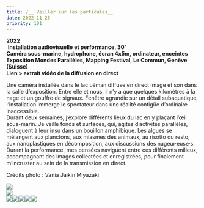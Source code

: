 ```yaml
---
title: /__ Veiller sur les particules__
date: 2022-11-25
priority: 101
---
```

**2022**\
 **Installation audiovisuelle et performance, 30’** \
**Caméra sous-marine, hydrophone, écran 4x5m, ordinateur, enceintes** \
**Exposition Mondes Parallèles, Mapping Festival, Le Commun, Genève (Suisse)** \
**Lien > extrait vidéo de la diffusion en direct**

Une caméra installée dans le lac Léman diffuse en direct image et son dans la salle d’exposition. Entre elle et nous, il n’y a que quelques kilomètres à la nage et un gouffre de signaux. Fenêtre agrandie sur un détail subaquatique, l’installation immerge le spectateur dans une réalité contigüe d’ordinaire inaccessible. \
Durant deux semaines, j’explore différents lieux du lac en y plaçant l’œil sous-marin. Je veille fonds et surfaces, qui, agités d’activités parallèles, dialoguent à leur insu dans un bouillon amphibique. Les algues se mélangent aux planctons, aux miasmes des animaux, au risotto du resto, aux nanoplastiques en décomposition, aux discussions des nageur·euse·s. \
Durant la performance, mes pensées naviguent entre ces différents milieux, accompagnant des images collectées et enregistrées, pour finalement m’incruster au sein de la transmission en direct.

Crédits photo : Vania Jaikin Miyazaki

![](src/assets/images/projects/veiller-sur-les-particules/installe_1_DSC04225_R.jpg)\
![](src/assets/images/projects/veiller-sur-les-particules/installe_1_DSC04230_R.jpg)\
![](src/assets/images/projects/veiller-sur-les-particules/perf_1_DSC04188_R1.jpg)![](src/assets/images/projects/veiller-sur-les-particules/perf_3_DSC04169_R.jpg)![](src/assets/images/projects/veiller-sur-les-particules/perf_4_DSC04170.jpg)![](src/assets/images/projects/veiller-sur-les-particules/perf_6_DSC04077_R3.jpg)![](src/assets/images/projects/veiller-sur-les-particules/perf_7_DSC04099_R.jpg)
